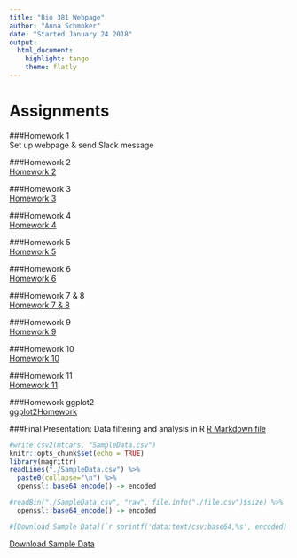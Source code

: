 ```yaml
---
title: "Bio 381 Webpage"
author: "Anna Schmoker"
date: "Started January 24 2018"
output: 
  html_document: 
    highlight: tango
    theme: flatly
---
```


# Assignments

###Homework 1   
Set up webpage & send Slack message

###Homework 2   
[Homework 2](Homework2.html)   

###Homework 3   
[Homework 3](Homework_3.pdf)  

###Homework 4   
[Homework 4](Homework4.html)   

###Homework 5   
[Homework 5](Homework5.html)  

###Homework 6   
[Homework 6](Homework6.html)   

###Homework 7 & 8  
[Homework 7 & 8](Homework7.html)    

###Homework 9  
[Homework 9](Homework_8.html)   

###Homework 10   
[Homework 10](Homework10.html)   

###Homework 11   
[Homework 11](Homework11.html)   

###Homework ggplot2   
[ggplot2Homework](ggplotHomework.html)

###Final Presentation: Data filtering and analysis in R
[R Markdown file](Data_filtering_and_analysis_in_R.html)   

```r
#write.csv2(mtcars, "SampleData.csv")
knitr::opts_chunk$set(echo = TRUE)
library(magrittr)
readLines("./SampleData.csv") %>% 
  paste0(collapse="\n") %>% 
  openssl::base64_encode() -> encoded

#readBin("./SampleData.csv", "raw", file.info("./file.csv")$size) %>% 
  openssl::base64_encode() -> encoded

#[Download Sample Data](`r sprintf('data:text/csv;base64,%s', encoded)`)
```

<a download="SampleData.csv" href="`r sprintf('data:text/csv;base64,%s', encoded)`">Download Sample Data</a>
